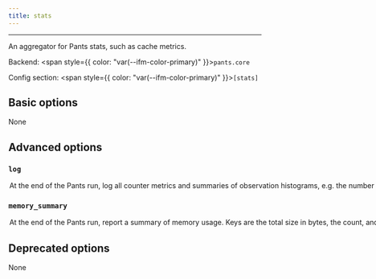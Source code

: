 ```yaml
---
title: stats
---
```



---

An aggregator for Pants stats, such as cache metrics.

Backend: <span style={{ color: "var(--ifm-color-primary)" }}>`pants.core`</span>

Config section: <span style={{ color: "var(--ifm-color-primary)" }}>`[stats]`</span>

## Basic options

<span className={styles.options}>

None

## Advanced options

### `log`

<Option
  cli_repr='--[no-]stats-log'
  env_repr='PANTS_STATS_LOG'
  default_repr='False'
>
  

At the end of the Pants run, log all counter metrics and summaries of observation histograms, e.g. the number of cache hits and the time saved by caching.

For histogram summaries to work, you must add `hdrhistogram` to `[GLOBAL].plugins`.

</Option>


### `memory_summary`

<Option
  cli_repr='--[no-]stats-memory-summary'
  env_repr='PANTS_STATS_MEMORY_SUMMARY'
  default_repr='False'
>
  

At the end of the Pants run, report a summary of memory usage.

Keys are the total size in bytes, the count, and the name. Note that the total size is for all instances added together, so you can use total_size // count to get the average size.

</Option>


## Deprecated options

None

</span>